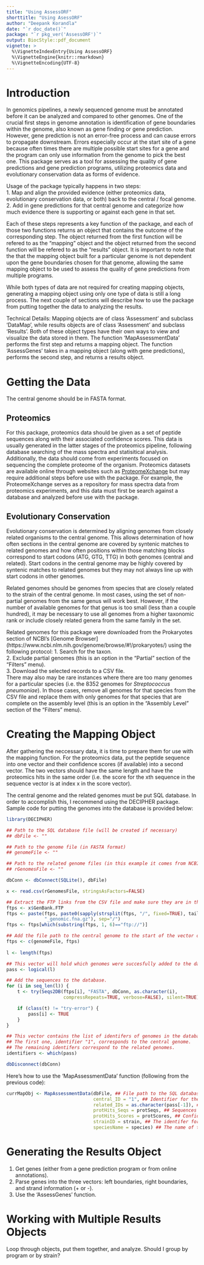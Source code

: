 ---
title: "Using AssessORF"
shorttitle: "Using AsessORF"
author: "Deepank Korandla"
date: "`r doc_date()`"
package: "`r pkg_ver('AssessORF')`"
output: BiocStyle::pdf_document
vignette: >
  %\VignetteIndexEntry{Using AssessORF}
  %\VignetteEngine{knitr::rmarkdown}
  %\VignetteEncoding{UTF-8}
---

# Introduction

In genomics pipelines, a newly sequenced genome must be annotated before it can be analyzed and compared to other genomes. One of the crucial first steps in genome annotation is identification of gene boundaries within the genome, also known as gene finding or gene prediction. However, gene prediction is not an error-free process and can cause errors to propagate downstream. Errors especially occur at the start site of a gene because often times there are multiple possible start sites for a gene and the program can only use information from the genome to pick the best one. This package serves as a tool for assessing the quality of gene predictions and gene prediction programs, utilizing proteomics data and evolutionary conservation data as forms of evidence.

Usage of the package typically happens in two steps:  
1. Map and align the provided evidence (either proteomics data, evolutionary conservation data, or both) back to the central / focal genome.  
2. Add in gene predictions for that central genome and categorize how much evidence there is supporting or against each gene in that set.  

Each of these steps represents a key function of the package, and each of those two functions returns an object that contains the outcome of the corresponding step. The object returned from the first function will be refered to as the “mapping” object and the object returned from the second function will be refered to as the “results” object.  It is important to note that the that the mapping object built for a particular genome is not dependent upon the gene boundaries chosen for that genome, allowiing the same mapping object to be used to assess the quality of gene predictions from multiple programs.

While both types of data are not required for creating mapping objects, generating a mapping object using only one type of data is still a long process. The next couple of sections will describe how to use the package from putting together the data to analyzing the results.

Technical Details:
Mapping objects are of class 'Assessment' and subclass 'DataMap', while results objects are of class 'Assessment' and subclass 'Results'. Both of these object types have their own ways to view and visualize the data stored in them. The function 'MapAssessmentData' performs the first step and returns a mapping object. The function 'AssessGenes' takes in a mapping object (along with gene predictions), performs the second step, and returns a results object.

# Getting the Data

The central genome should be in FASTA format.

## Proteomics
For this package, proteomics data should be given as a set of peptide sequences along with their associated confidence scores. This data is usually generated in the latter stages of the proteomics pipeline, following database searching of the mass spectra and statisitical analysis. Additionally, the data should come from experiments focused on sequencing the complete proteome of the organism. Proteomics datasets are available online through websites such as [ProteomeXchange](http://www.proteomexchange.org/) but may require additional steps before use with the package. For example, the ProteomeXchange serves as a repository for mass spectra data from proteomics experiments, and this data must first be search against a database and analyzed before use with the package.

## Evolutionary Conservation
Evolutionary conservation is determined by aligning genomes from closely related organisms to the central genome. This allows determination of how often sections in the central genome are covered by syntenic matches to related genomes and how often positions within those matching blocks correspond to start codons (ATG, GTG, TTG) in both genomes (central and related). Start codons in the central genome may be highly covered by syntenic matches to related genomes but they may not always line up with start codons in other genomes.

Related genomes should be genomes from species that are closely related to the strain of the central genome. In most cases, using the set of non-partial genomes from the same genus will work best. However, if the number of available genomes for that genus is too small (less than a couple hundred), it may be necessary to use all genomes from a higher taxonomic rank or include closely related genera from the same family in the set.

Related genomes for this package were downloaded from the Prokaryotes section of NCBI's [Genome Browser] (https://www.ncbi.nlm.nih.gov/genome/browse/#!/prokaryotes/) using the following protocol:
1. Search for the taxon.  
2. Exclude partial genomes (this is an option in the "Partial" section of the "Filters" menu).  
3. Download the selected records to a CSV file.  
There may also may be rare instances where there are too many genomes for a particular species (i.e. the 8352 genomes for *Streptococcus pneumoniae*). In those cases, remove all genomes for that species from the CSV file and replace them with only genomes for that species that are complete on the assembly level (this is an option in the "Assembly Level" section of the "Filters" menu).

# Creating the Mapping Object

After gathering the neccessary data, it is time to prepare them for use with the mapping function. For the proteomics data, put the peptide sequence into one vector and their confidence scores (if available) into a second vector. The two vectors should have the same length and have the proteomics hits in the same order (i.e. the score for the xth sequence in the sequence vector is at index x in the score vector).

The central genome and the related genomes must be put SQL database. In order to accomplish this, I recommend using the DECIPHER package. Sample code for putting the genomes into the database is provided below:
```r
library(DECIPHER)

## Path to the SQL database file (will be created if necessary)
## dbFile <- ""

## Path to the genome file (in FASTA format)
## genomeFile <- ""

## Path to the related genome files (in this example it comes from NCBI's genome browser).
## rGenomesFile <- ""

dbConn <- dbConnect(SQLite(), dbFile)

x <- read.csv(rGenomesFile, stringsAsFactors=FALSE)

## Extract the FTP links from the CSV file and make sure they are in the right format.
ftps <- x$GenBank.FTP
ftps <- paste(ftps, paste0(sapply(strsplit(ftps, "/", fixed=TRUE), tail, n=1),
              "_genomic.fna.gz"), sep="/")
ftps <- ftps[which(substring(ftps, 1, 6)=="ftp://")]

## Add the file path to the central genome to the start of the vector of FTP links.
ftps <- c(genomeFile, ftps)
	
l <- length(ftps)

## This vector will hold which genomes were succesfully added to the database
pass <- logical(l)

## Add the sequences to the database.
for (i in seq_len(l)) {
	t <- try(Seqs2DB(ftps[i], "FASTA", dbConn, as.character(i),
	                 compressRepeats=TRUE, verbose=FALSE), silent=TRUE)

	if (class(t) != "try-error") {
		pass[i] <- TRUE
	}
}

## This vector contains the list of identifers of genomes in the database.
## The first one, identifier "1", corresponds to the central genome.
## The remaining identifers correspond to the related genomes.
identifiers <- which(pass)

dbDisconnect(dbConn)
```

Here's how to use the 'MapAssessmentData' function (following from the previous code):
```r
currMapObj <- MapAssessmentData(dbFile, ## File path to the SQL database containing the genomes
                                central_ID = "1", ## Identifier for the central genome
                                related_IDs = as.character(pass[-1]), ## Identifers for the related genomes
                                protHits_Seqs = protSeqs, ## Sequences for the proteomics hits
                                protHits_Scores = protScores, ## Confidence scores for the proteomics hits
                                strainID = strain, ## The identifer for the strain
                                speciesName = species) ## The name of the species
```

# Generating the Results Object

1. Get genes (either from a gene prediction program or from online annotations).
2. Parse genes into the three vectors: left boundaries, right boundaries, and strand information (+ or -).
3. Use the 'AssessGenes' function.

# Working with Multiple Results Objects

Loop through objects, put them together, and analyze.
Should I group by program or by strain?